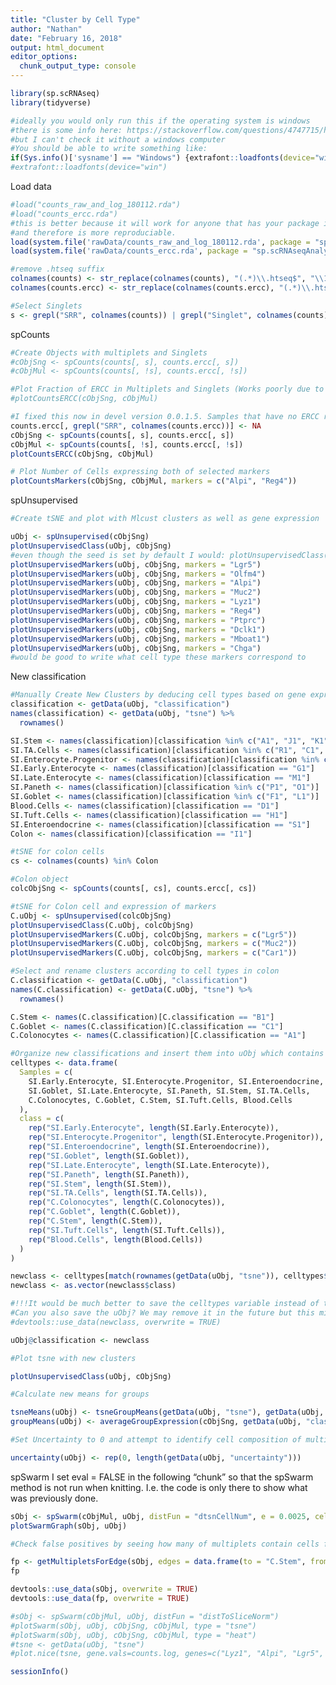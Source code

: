 ```yaml
---
title: "Cluster by Cell Type"
author: "Nathan"
date: "February 16, 2018"
output: html_document
editor_options: 
  chunk_output_type: console
---
```

```r
library(sp.scRNAseq)
library(tidyverse)

#ideally you would only run this if the operating system is windows
#there is some info here: https://stackoverflow.com/questions/4747715/how-to-check-the-os-within-r
#but I can't check it without a windows computer
#You should be able to write something like:
if(Sys.info()['sysname'] == "Windows") {extrafont::loadfonts(device="win")}
#extrafont::loadfonts(device="win") 
```

Load data
```r
#load("counts_raw_and_log_180112.rda")
#load("counts_ercc.rda")
#this is better because it will work for anyone that has your package installed 
#and therefore is more reproduciable.
load(system.file('rawData/counts_raw_and_log_180112.rda', package = "sp.scRNAseqAnalysis"))
load(system.file('rawData/counts_ercc.rda', package = "sp.scRNAseqAnalysis"))

#remove .htseq suffix
colnames(counts) <- str_replace(colnames(counts), "(.*)\\.htseq$", "\\1")
colnames(counts.ercc) <- str_replace(colnames(counts.ercc), "(.*)\\.htseq$", "\\1") 

#Select Singlets
s <- grepl("SRR", colnames(counts)) | grepl("Singlet", colnames(counts)) | grepl("NJA00102", colnames(counts)) | grepl("NJA00103", colnames(counts)) | grepl("NJA00104", colnames(counts)) | grepl("NJA00109", colnames(counts)) | grepl("NJA00204", colnames(counts)) | grepl("NJA00205", colnames(counts)) | grepl("NJA00206", colnames(counts))
```

spCounts
```r
#Create Objects with multiplets and Singlets
#cObjSng <- spCounts(counts[, s], counts.ercc[, s])
#cObjMul <- spCounts(counts[, !s], counts.ercc[, !s])

#Plot Fraction of ERCC in Multiplets and Singlets (Works poorly due to no ERCC in Regev data)
#plotCountsERCC(cObjSng, cObjMul)

#I fixed this now in devel version 0.0.1.5. Samples that have no ERCC reads should have them set to NA instead of 0. Setting them to NA will give a warning when building the spCounts objects but that is ok.
counts.ercc[, grepl("SRR", colnames(counts.ercc))] <- NA
cObjSng <- spCounts(counts[, s], counts.ercc[, s])
cObjMul <- spCounts(counts[, !s], counts.ercc[, !s])
plotCountsERCC(cObjSng, cObjMul)

# Plot Number of Cells expressing both of selected markers
plotCountsMarkers(cObjSng, cObjMul, markers = c("Alpi", "Reg4"))
```

spUnsupervised
```r
#Create tSNE and plot with Mlcust clusters as well as gene expression

uObj <- spUnsupervised(cObjSng)
plotUnsupervisedClass(uObj, cObjSng)
#even though the seed is set by default I would: plotUnsupervisedClass(uObj, cObjSng, seed = 438923)
plotUnsupervisedMarkers(uObj, cObjSng, markers = "Lgr5")
plotUnsupervisedMarkers(uObj, cObjSng, markers = "Olfm4")
plotUnsupervisedMarkers(uObj, cObjSng, markers = "Alpi")
plotUnsupervisedMarkers(uObj, cObjSng, markers = "Muc2")
plotUnsupervisedMarkers(uObj, cObjSng, markers = "Lyz1")
plotUnsupervisedMarkers(uObj, cObjSng, markers = "Reg4")
plotUnsupervisedMarkers(uObj, cObjSng, markers = "Ptprc")
plotUnsupervisedMarkers(uObj, cObjSng, markers = "Dclk1")
plotUnsupervisedMarkers(uObj, cObjSng, markers = "Mboat1")
plotUnsupervisedMarkers(uObj, cObjSng, markers = "Chga")
#would be good to write what cell type these markers correspond to
```

New classification
```r
#Manually Create New Clusters by deducing cell types based on gene expression in clusters
classification <- getData(uObj, "classification")
names(classification) <- getData(uObj, "tsne") %>%
  rownames()

SI.Stem <- names(classification)[classification %in% c("A1", "J1", "K1", "N1", "T1")]
SI.TA.Cells <- names(classification)[classification %in% c("R1", "C1", "B1")]
SI.Enterocyte.Progenitor <- names(classification)[classification %in% c("E1", "Q1")]
SI.Early.Enterocyte <- names(classification)[classification == "G1"]
SI.Late.Enterocyte <- names(classification)[classification == "M1"]
SI.Paneth <- names(classification)[classification %in% c("P1", "O1")]
SI.Goblet <- names(classification)[classification %in% c("F1", "L1")]
Blood.Cells <- names(classification)[classification == "D1"]
SI.Tuft.Cells <- names(classification)[classification == "H1"]
SI.Enteroendocrine <- names(classification)[classification == "S1"]
Colon <- names(classification)[classification == "I1"]

#tSNE for colon cells
cs <- colnames(counts) %in% Colon

#Colon object
colcObjSng <- spCounts(counts[, cs], counts.ercc[, cs])

#tSNE for Colon cell and expression of markers
C.uObj <- spUnsupervised(colcObjSng)
plotUnsupervisedClass(C.uObj, colcObjSng)
plotUnsupervisedMarkers(C.uObj, colcObjSng, markers = c("Lgr5"))
plotUnsupervisedMarkers(C.uObj, colcObjSng, markers = c("Muc2"))
plotUnsupervisedMarkers(C.uObj, colcObjSng, markers = c("Car1"))

#Select and rename clusters according to cell types in colon
C.classification <- getData(C.uObj, "classification")
names(C.classification) <- getData(C.uObj, "tsne") %>%
  rownames()

C.Stem <- names(C.classification)[C.classification == "B1"]
C.Goblet <- names(C.classification)[C.classification == "C1"]
C.Colonocytes <- names(C.classification)[C.classification == "A1"]

#Organize new classifications and insert them into uObj which contains all cells
celltypes <- data.frame(
  Samples = c(
    SI.Early.Enterocyte, SI.Enterocyte.Progenitor, SI.Enteroendocrine, 
    SI.Goblet, SI.Late.Enterocyte, SI.Paneth, SI.Stem, SI.TA.Cells, 
    C.Colonocytes, C.Goblet, C.Stem, SI.Tuft.Cells, Blood.Cells
  ),
  class = c(
    rep("SI.Early.Enterocyte", length(SI.Early.Enterocyte)), 
    rep("SI.Enterocyte.Progenitor", length(SI.Enterocyte.Progenitor)), 
    rep("SI.Enteroendocrine", length(SI.Enteroendocrine)), 
    rep("SI.Goblet", length(SI.Goblet)), 
    rep("SI.Late.Enterocyte", length(SI.Late.Enterocyte)), 
    rep("SI.Paneth", length(SI.Paneth)), 
    rep("SI.Stem", length(SI.Stem)), 
    rep("SI.TA.Cells", length(SI.TA.Cells)), 
    rep("C.Colonocytes", length(C.Colonocytes)), 
    rep("C.Goblet", length(C.Goblet)), 
    rep("C.Stem", length(C.Stem)), 
    rep("SI.Tuft.Cells", length(SI.Tuft.Cells)), 
    rep("Blood.Cells", length(Blood.Cells))
  ) 
)

newclass <- celltypes[match(rownames(getData(uObj, "tsne")), celltypes$Samples),]
newclass <- as.vector(newclass$class)

#!!!It would be much better to save the celltypes variable instead of the newclass variable since the sample names are not included in newclass!!!
#Can you also save the uObj? We may remove it in the future but this might save us some time for now.
#devtools::use_data(newclass, overwrite = TRUE)

uObj@classification <- newclass

#Plot tsne with new clusters

plotUnsupervisedClass(uObj, cObjSng)

#Calculate new means for groups

tsneMeans(uObj) <- tsneGroupMeans(getData(uObj, "tsne"), getData(uObj, "classification"))
groupMeans(uObj) <- averageGroupExpression(cObjSng, getData(uObj, "classification"), weighted=FALSE)

#Set Uncertainty to 0 and attempt to identify cell composition of multiplets

uncertainty(uObj) <- rep(0, length(getData(uObj, "uncertainty")))
```

spSwarm
I set eval = FALSE in the following "chunk" so that the spSwarm method is not run when knitting. I.e. the code is only there to show what was previously done.
```r
sObj <- spSwarm(cObjMul, uObj, distFun = "dtsnCellNum", e = 0.0025, cellNumbers = estimateCells(cObjSng, cObjMul), swarmsize = 500, maxiter = 1000)
plotSwarmGraph(sObj, uObj)

#Check false positives by seeing how many of multiplets contain cells from both SI and Colon

fp <- getMultipletsForEdge(sObj, edges = data.frame(to = "C.Stem", from = "SI.Stem"), edge.cutoff = 0)
fp

devtools::use_data(sObj, overwrite = TRUE)
devtools::use_data(fp, overwrite = TRUE)

#sObj <- spSwarm(cObjMul, uObj, distFun = "distToSliceNorm")
#plotSwarm(sObj, uObj, cObjSng, cObjMul, type = "tsne")
#plotSwarm(sObj, uObj, cObjSng, cObjMul, type = "heat")
#tsne <- getData(uObj, "tsne")
#plot.nice(tsne, gene.vals=counts.log, genes=c("Lyz1", "Alpi", "Lgr5", "Reg4", "Dll4"), cex=2)
```

```r
sessionInfo()
```
